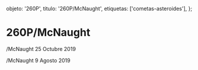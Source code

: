 
  objeto: '260P',
  titulo: '260P/McNaught',
  etiquetas: ['cometas-asteroides'],
};

# 260P/McNaught

<Imagen
  src="registro/260P_20191025_2_260p_20191025_i88.jpg"
  fecha="20191025"
/>

/McNaught 25 Octubre 2019

<Imagen
  src="registro/260P_20190809_1_260p_20190809i88.jpg"
  fecha="20190809"
/>

/McNaught 9 Agosto 2019